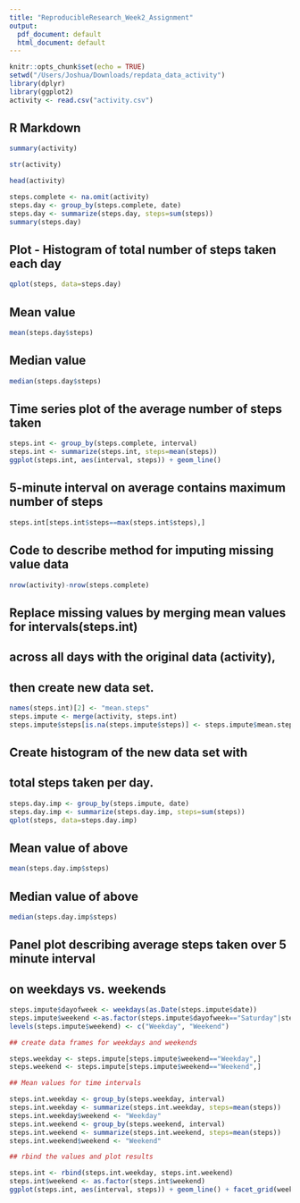 ---
title: "ReproducibleResearch_Week2_Assignment"
output:
  pdf_document: default
  html_document: default
---

```{r}
knitr::opts_chunk$set(echo = TRUE)
setwd("/Users/Joshua/Downloads/repdata_data_activity")
library(dplyr)
library(ggplot2)
activity <- read.csv("activity.csv")
```

## R Markdown


```{r}
summary(activity)
```
```{r}
str(activity)
```
```{r}
head(activity)
```
```{r}
steps.complete <- na.omit(activity)
steps.day <- group_by(steps.complete, date)
steps.day <- summarize(steps.day, steps=sum(steps))
summary(steps.day)
```

## Plot - Histogram of total number of steps taken each day

```{r}
qplot(steps, data=steps.day)
```

## Mean value

```{r}
mean(steps.day$steps)
```

## Median value

```{r}
median(steps.day$steps)
```

## Time series plot of the average number of steps taken

```{r}
steps.int <- group_by(steps.complete, interval)
steps.int <- summarize(steps.int, steps=mean(steps))
ggplot(steps.int, aes(interval, steps)) + geom_line()
```

## 5-minute interval on average contains maximum number of steps

```{r}
steps.int[steps.int$steps==max(steps.int$steps),]
```

## Code to describe method for imputing missing value data

```{r}
nrow(activity)-nrow(steps.complete)
```

## Replace missing values by merging mean values for intervals(steps.int)
## across all days with the original data (activity),
## then create new data set.

```{r}
names(steps.int)[2] <- "mean.steps"
steps.impute <- merge(activity, steps.int)
steps.impute$steps[is.na(steps.impute$steps)] <- steps.impute$mean.steps[is.na(steps.impute$steps)]
```

## Create histogram of the new data set with 
## total steps taken per day.

```{r}
steps.day.imp <- group_by(steps.impute, date)
steps.day.imp <- summarize(steps.day.imp, steps=sum(steps))
qplot(steps, data=steps.day.imp)
```

## Mean value of above

```{r}
mean(steps.day.imp$steps)
```

## Median value of above

```{r}
median(steps.day.imp$steps)
```

## Panel plot describing average steps taken over 5 minute interval
## on weekdays vs. weekends

```{r}
steps.impute$dayofweek <- weekdays(as.Date(steps.impute$date))
steps.impute$weekend <-as.factor(steps.impute$dayofweek=="Saturday"|steps.impute$dayofweek=="Sunday")
levels(steps.impute$weekend) <- c("Weekday", "Weekend")

## create data frames for weekdays and weekends

steps.weekday <- steps.impute[steps.impute$weekend=="Weekday",]
steps.weekend <- steps.impute[steps.impute$weekend=="Weekend",]

## Mean values for time intervals

steps.int.weekday <- group_by(steps.weekday, interval)
steps.int.weekday <- summarize(steps.int.weekday, steps=mean(steps))
steps.int.weekday$weekend <- "Weekday"
steps.int.weekend <- group_by(steps.weekend, interval)
steps.int.weekend <- summarize(steps.int.weekend, steps=mean(steps))
steps.int.weekend$weekend <- "Weekend"

## rbind the values and plot results

steps.int <- rbind(steps.int.weekday, steps.int.weekend)
steps.int$weekend <- as.factor(steps.int$weekend)
ggplot(steps.int, aes(interval, steps)) + geom_line() + facet_grid(weekend ~ .)
```




